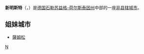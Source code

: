{{noteTA|G1=德国地名|G2=Landkreis|G3=单位}}
{{德国城市
| 市徽图 = Image:Wappen Neumuenster.png
| 在德国内的位置图 = Image:Karte Neumuenster in Deutschland.png
| 所属联邦州 = 石勒苏益格-荷尔斯泰因州
| 所属行政区 = 
| 所属县 = 
| 坐标纬度 = 54
| 坐标纬度分 = 4
| 坐标经度 = 9
| 坐标经度分 = 59
| 海拔高度 = 22
| 面积 = 71.63
| 人口 = 79,197
| 统计时间 = 2015年12月31日
| 人口密度 = 1106
| 邮政编码 = 24534, 24536, 24537, 24539
| 电话区号 = 04321
| 汽车牌号 = NMS
| 政府地址 = Großflecken 59<br />24534 Neumünster
| 政府网站 = www.neumuenster.de
|}}

'''新明斯特'''（{{lang-de|Neumünster}}，{{IPA-de|nɔʏˈmʏnstɐ}}）是[[德国|德国]][[石勒苏益格-荷尔斯泰因州|石勒苏益格-荷尔斯泰因州]]中部的一座[[非县辖城市|非县辖城市]]。

==姐妹城市==
*{{TUR}}[[薩姆松|薩姆松]]
{{石勒苏益格-荷尔斯泰因州行政区划}}

{{Authority control}}
[[Category:石勒苏益格-荷尔斯泰因州市镇|N]]
{{germany-geo-stub}}